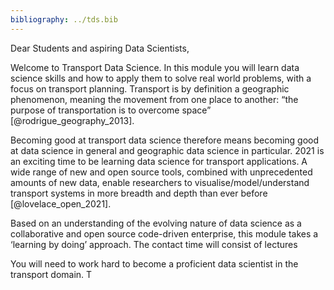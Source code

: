 ```yaml
---
bibliography: ../tds.bib
---
```



Dear Students and aspiring Data Scientists,

Welcome to Transport Data Science.
In this module you will learn data science skills and how to apply them to solve real world problems, with a focus on transport planning.
Transport is by definition a geographic phenomenon, meaning the movement from one place to another:
"the purpose of transportation is to overcome space" [@rodrigue_geography_2013].

Becoming good at transport data science therefore means becoming good at data science in general and geographic data science in particular.
2021 is an exciting time to be learning data science for transport applications.
A wide range of new and open source tools, combined with unprecedented amounts of new data, enable researchers to visualise/model/understand transport systems in more breadth and depth than ever before [@lovelace_open_2021].

Based on an understanding of the evolving nature of data science as a collaborative and open source code-driven enterprise, this module takes a 'learning by doing' approach.
The contact time will consist of lectures 

You will need to work hard to become a proficient data scientist in the transport domain.
T

